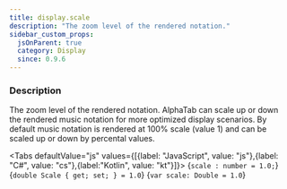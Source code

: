 ```yaml
---
title: display.scale
description: "The zoom level of the rendered notation."
sidebar_custom_props:
  jsOnParent: true
  category: Display
  since: 0.9.6
---
```




<SettingsHeader />

### Description
The zoom level of the rendered notation. AlphaTab can scale up or down the rendered music notation for more optimized display scenarios. By default music notation is rendered at 100% scale (value 1) and can be scaled up or down by
percental values.

<Tabs defaultValue="js" values={[{label: "JavaScript", value: "js"},{label: "C#", value: "cs"},{label:"Kotlin", value: "kt"}]}>
<TabItem value="js">
<CodeBlock language="ts">{`scale : number = 1.0;`}</CodeBlock>
</TabItem>
<TabItem value="cs">
<CodeBlock language="csharp">{`double Scale { get; set; } = 1.0`}</CodeBlock>
</TabItem>
<TabItem value="kt">
<CodeBlock language="kotlin">{`var scale: Double = 1.0`}</CodeBlock>
</TabItem>
</Tabs>

